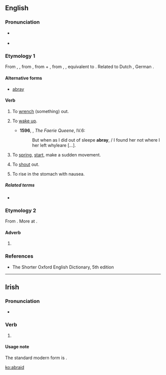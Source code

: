==English==

===Pronunciation===
* {{a|US}} {{IPA|/əˈbɹeɪd/}}
* {{homophones|lang=en|abrade}}

===Etymology 1===
From {{etyl|enm|en}} {{term|abraiden|lang=enm}}, {{term|abreiden||to start up, awake, move, reproach|lang=enm}}, from {{etyl|ang|en}} {{term|abregdan|ābreġdan|to move quickly, vibrate, draw, draw from, remove, unsheath, wrench, pull out, withdraw, take away, draw back, free from, draw up, raise, lift up, start up|lang=ang}}, from {{etyl|gem-pro|en}} {{recons|uz-||out|lang=gem-pro}} + {{recons|bregdaną||to move, swing|lang=gem-pro}}, from {{etyl|ine-pro|en}} {{recons|bhrēḱ-|lang=ine-pro}}, {{recons|bhrēǵ-||to shine|lang=ine-pro}}, equivalent to {{prefix|a|braid|lang=en}}. Related to Dutch {{term|breien||to knit|lang=nl}}, German {{term|bretten||to knit|lang=de}}.

====Alternative forms====
*[[abray]]

====Verb====
{{en-verb|abraids|abraiding|'''[[abraided]]''' or '''[[abraid]]'''}}

# {{context|transitive|obsolete}} To [[wrench]] (something) out. {{defdate|10th-13th c.}}
# {{context|intransitive|obsolete}} To [[wake up]]. {{defdate|11th-18th c.}}
#*'''1596''', {{w|Edmund Spenser}}, ''The Faerie Queene'', IV.6:
#*:But when as I did out of sleepe '''abray''', / I found her not where I her left whyleare […].
# {{context|intransitive|archaic}} To [[spring]], [[start]], make a sudden movement. {{defdate|from 11th c.}}
# {{context|intransitive|transitive|obsolete}} To [[shout]] out. {{defdate|15th-16th c.}}
# {{context|transitive|obsolete}} To rise in the stomach with nausea. {{defdate|16th-19th c.}}

=====Related terms=====
* {{l/en|abray}}

===Etymology 2===
From {{etyl|enm|en}} {{term|abrede|lang=enm}}. More at {{l/en|abread}}.

====Adverb====
{{en-adv}}

# {{alternative form of|abread}}

===References===
*The Shorter Oxford English Dictionary, 5th edition

----
==Irish==

===Pronunciation===
* {{IPA|[ˈabˠɾˠədʲ]|lang=ga}}

===Verb===
{{head|ga|verb form}}

# {{context|archaic|_|literary|lang=ga}} {{conjugation of|abair||3|p|pres|ind|dependent|lang=ga}}

====Usage note====
The standard modern form is {{term|deir|lang=ga}} {{term|siad|lang=ga}}.

[[ko:abraid]]